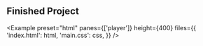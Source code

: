 
## Finished Project

<Example
  preset="html"
  panes={['player']}
  height={400}
  files={{
    'index.html': html,
    'main.css': css,
  }}
/>
